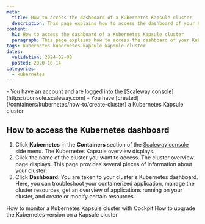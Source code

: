 ```yaml
---
meta:
  title: How to access the dashboard of a Kubernetes Kapsule cluster
  description: This page explains how to access the dashboard of your Kubernetes Kapsule cluster
content:
  h1: How to access the dashboard of a Kubernetes Kapsule cluster
  paragraph: This page explains how to access the dashboard of your Kubernetes Kapsule cluster
tags: kubernetes kubernetes-kapsule kapsule cluster 
dates:
  validation: 2024-02-08
  posted: 2020-10-14
categories:
  - kubernetes
---
```


<Macro id="iam-requirements" />

<Message type="requirement">
  - You have an account and are logged into the [Scaleway console](https://console.scaleway.com) 
  - You have [created](/containers/kubernetes/how-to/create-cluster) a Kubernetes Kapsule cluster
</Message>

## How to access the Kubernetes dashboard

1. Click **Kubernetes** in the **Containers** section of the [Scaleway console](https://console.scaleway.com) side menu. The Kubernetes Kapsule overview displays.
2. Click the name of the cluster you want to access. The cluster overview page displays. This page provides several pieces of information about your cluster:
3. Click **Dashboard**. You are taken to your cluster's Kubernetes dashboard.
   Here, you can troubleshoot your containerized application, manage the cluster resources, get an overview of applications running on your cluster, and create or modify certain resources.

<Navigation title="See also">
  <PreviousButton to="/containers/kubernetes/how-to/monitor-cluster/">How to monitor a Kubernetes Kapsule cluster with Cockpit</PreviousButton>
  <NextButton to="/containers/kubernetes/how-to/upgrade-kubernetes-version/">How to upgrade the Kubernetes version on a Kapsule cluster</NextButton>
</Navigation>
